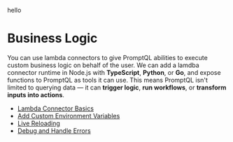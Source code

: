 hello

# Business Logic

You can use lambda connectors to give PromptQL abilities to execute custom business logic on behalf of the user. We can
add a lamdba connector runtime in Node.js with **TypeScript**, **Python**, or **Go**, and expose functions to PromptQL
as tools it can use. This means PromptQL isn't limited to querying data — it can **trigger logic**, **run workflows**,
or **transform inputs into actions**.

- [Lambda Connector Basics](/data-sources/business-logic/basics.mdx)
- [Add Custom Environment Variables](/data-sources/business-logic/add-env-vars-to-a-lambda.mdx)
- [Live Reloading](/data-sources/business-logic/dev-mode.mdx)
- [Debug and Handle Errors](/data-sources/business-logic/errors.mdx)
